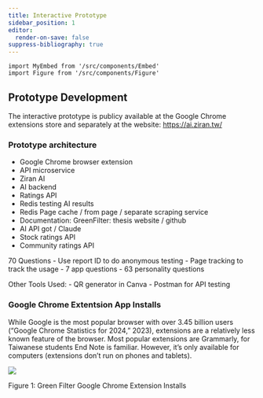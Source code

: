 ```yaml
---
title: Interactive Prototype
sidebar_position: 1
editor:
  render-on-save: false
suppress-bibliography: true
---
```





````mdx-code-block
import MyEmbed from '/src/components/Embed'
import Figure from '/src/components/Figure'
````

## Prototype Development

The interactive prototype is publicy available at the Google Chrome
extensions store and separately at the website: https://ai.ziran.tw/

### Prototype architecture

-   Google Chrome browser extension
-   API microservice
-   Ziran AI
-   AI backend
-   Ratings API
-   Redis testing AI results
-   Redis Page cache / from page / separate scraping service
-   Documentation: GreenFilter: thesis website / github
-   AI API got / Claude
-   Stock ratings API
-   Community ratings API

70 Questions - Use report ID to do anonymous testing - Page tracking to
track the usage - 7 app questions - 63 personality questions

Other Tools Used: - QR generator in Canva - Postman for API testing

### Google Chrome Extentsion App Installs

While Google is the most popular browser with over 3.45 billion users
(“Google Chrome Statistics for 2024,” 2023), extensions are a relatively
less known feature of the browser. Most popular extensions are
Grammarly, for Taiwanese students End Note is familiar. However, it’s
only available for computers (extensions don’t run on phones and
tablets).

<div id="fig-app-installs">

![](interactive_files/figure-markdown_strict/fig-app-installs-output-1.png)

Figure 1: Green Filter Google Chrome Extension Installs

</div>
